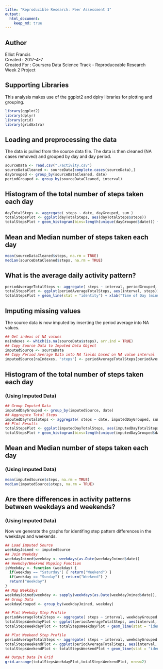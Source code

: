 ```yaml
---
title: "Reproducible Research: Peer Assessment 1"
output: 
  html_document:
    keep_md: true
---
```


## Author
Elliot Francis  
Created : 2017-4-7  
Created For : Coursera Data Science Track - Reproduceable Research Week 2 Project  

## Supporting Libraries

This analysis makes use of the ggplot2 and dplry libraries for plotting and grouping.
```r
library(ggplot2)
library(dplyr)
library(grid)
library(gridExtra)
```
## Loading and preprocessing the data

The data is pulled from the source data file. The data is then cleaned (NA cases removed) and grouped by day and day period.

```r
sourceData <- read.csv("./activity.csv")
sourceDataCleaned <- sourceData[complete.cases(sourceData),]
dayGrouped <- group_by(sourceDataCleaned, date)
periodGrouped <- group_by(sourceDataCleaned, interval)
```
## Histogram of the total number of steps taken each day
```r
dayTotalSteps <- aggregate( steps ~ date, dayGrouped, sum )
totalStepsPlot <- ggplot(dayTotalSteps, aes(dayTotalSteps$steps)) 
totalStepsPlot + geom_histogram(bins=length(unique(dayGrouped$date))) + xlab("Number of Steps") + ylab("Frequency")
```

## Mean and Median number of steps taken each day
```r
mean(sourceDataCleaned$steps, na.rm = TRUE)
median(sourceDataCleaned$steps, na.rm = TRUE)
```


## What is the average daily activity pattern?
```r
periodAverageTotalSteps <- aggregate( steps ~ interval, periodGrouped, mean )
totalStepsPlot <- ggplot(periodAverageTotalSteps, aes(interval, steps)) 
totalStepsPlot + geom_line(stat = "identity") + xlab("Time of Day (minutes)") + ylab("Average Number of Steps")
```


## Imputing missing values

The source data is now imputed by inserting the period average into NA values.

```r
## Get indexs of NA values
naIndexes <- which(is.na(sourceData$steps), arr.ind = TRUE)
## Copy Source Data to Imputed Data Object
imputedSource <- sourceData
## Copy Period Average Data into NA fields based on NA value interval
imputedSource[naIndexes, "steps"] <- periodAverageTotalSteps[periodAverageTotalSteps$interval == imputedSource[naIndexes, "interval"], "steps"]
```

## Histogram of the total number of steps taken each day 
### (Using Imputed Data)
```r
## Group Imputed Data
imputedDayGrouped <- group_by(imputedSource, date)
## Aggregate Total Steps
imputedDayTotalSteps <- aggregate( steps ~ date, imputedDayGrouped, sum )
## Plot Results
totalStepsPlot <- ggplot(imputedDayTotalSteps, aes(imputedDayTotalSteps$steps)) 
totalStepsPlot + geom_histogram(bins=length(unique(imputedDayGrouped$date))) + xlab("Number of Steps (Imputed)") + ylab("Frequency")
```

## Mean and Median number of steps taken each day 
### (Using Imputed Data)
```r
mean(imputedSource$steps, na.rm = TRUE)
median(imputedSource$steps, na.rm = TRUE)
```

## Are there differences in activity patterns between weekdays and weekends?
### (Using Imputed Data)
Now we generate the graphs for identifing step pattern differences in the weekdays and weekends.
```r

## Load Imputed Source
weekdayJoined <- imputedSource
## Join Weekday
weekdayJoined$weekday <- weekdays(as.Date(weekdayJoined$date))
## Weekday/Weekend Mapping Function
isWeekday <- function (weekday) {
  if(weekday == "Saturday") { return("Weekend") }
  if(weekday == "Sunday") { return("Weekend") }
  return("Weekday")
}
## Map Weekdays
weekdayJoined$weekday <- sapply(weekdays(as.Date(weekdayJoined$date)), isWeekday)
## Group Data
weekdayGrouped <- group_by(weekdayJoined, weekday)

## Plot Weekday Step Profile
periodAverageTotalSteps <- aggregate( steps ~ interval, weekdayGrouped[weekdayGrouped$weekday == "Weekday",], mean )
totalStepsWeekdayPlot <- ggplot(periodAverageTotalSteps, aes(interval, steps)) 
totalStepsWeekdayPlot <- totalStepsWeekdayPlot + geom_line(stat = "identity") + xlab("Time of Day - Weekday (minutes)") + ylab("Average Number of Steps")

## Plot Weekend Step Profile
periodAverageTotalSteps <- aggregate( steps ~ interval, weekdayGrouped[weekdayGrouped$weekday == "Weekend",], mean )
totalStepsWeekendPlot <- ggplot(periodAverageTotalSteps, aes(interval, steps)) 
totalStepsWeekendPlot <- totalStepsWeekendPlot + geom_line(stat = "identity") + xlab("Time of Day - Weekend (minutes)") + ylab("Average Number of Steps")

## Output Data In Grid
grid.arrange(totalStepsWeekdayPlot,totalStepsWeekendPlot, nrow=2)
```
